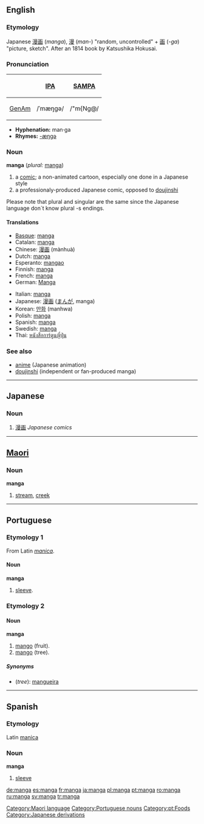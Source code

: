 ==English==
===Etymology===
Japanese [[漫画]] (''manga''), [[漫]] (''man-'') "random, uncontrolled" + [[画]] (''-ga'') "picture, sketch".  After an 1814 book by Katsushika Hokusai.

===Pronunciation===
{| border=1 cellpadding=5
! !! [[w:International Phonetic Alphabet|IPA]] !! [[w:SAMPA|SAMPA]]
|-
! [[GenAm]]
| /ˈmæŋɡə/ || /"m{Ng@/
|}

*'''Hyphenation:''' man·ga
*'''Rhymes:''' [[Rhymes:English:-æŋɡə|-æŋɡə]]

===Noun===
'''manga''' (''plural:'' [[manga]])
# a [[comic]]; a non-animated cartoon, especially one done in a Japanese style
# a professionaly-produced Japanese comic, opposed to [[doujinshi]]

Please note that plural and singular are the same since the Japanese language don´t know plural -s endings.

====Translations====
{{top}}
*[[Basque]]: [[#Basque|manga]]
*Catalan: [[#Catalan|manga]]
*Chinese: [[漫画]] (mànhuà)
*Dutch: [[#Dutch|manga]]
*Esperanto: [[mangao]]
*Finnish: [[#Finnish|manga]]
*French: [[#French|manga]]
*German: [[Manga]]
{{mid}}
*Italian: [[#Italian|manga]]
*Japanese: [[漫画]] ([[まんが]], manga)
*Korean: [[만화]] (manhwa)
*Polish: [[#Polish|manga]]
*Spanish: [[#Spanish|manga]]
*Swedish: [[#Swedish|manga]]
*Thai: [[หนังสือการ์ตูนญี่ปุ่น]]
{{bottom}}

===See also===
*[[anime]] (Japanese animation)
*[[doujinshi]] (independent or fan-produced manga)

----

==Japanese==
===Noun===
{{ja-noun|r|hira=まんが}}

# [[漫画]] ''Japanese comics''

----

==[[Maori]]==

===Noun===
'''manga'''

# [[stream]], [[creek]]

[[Category:Maori language]]

----

==Portuguese==
===Etymology 1===
From Latin ''[[manica]]''.

====Noun====
'''manga''' {{f}}
# [[sleeve]].

===Etymology 2===
====Noun====
'''manga''' {{f}}
# [[mango]] (fruit).
# [[mango]] (tree).

=====Synonyms=====
*(''tree''): [[mangueira]]

[[Category:Portuguese nouns]]
[[Category:pt:Foods]]

----

==Spanish==
===Etymology===
Latin [[manica]]

===Noun===
'''manga''' {{f}}

# [[sleeve]]

[[Category:Japanese derivations]]

[[de:manga]]
[[es:manga]]
[[fr:manga]]
[[ja:manga]]
[[pl:manga]]
[[pt:manga]]
[[ro:manga]]
[[ru:manga]]
[[sv:manga]]
[[tr:manga]]